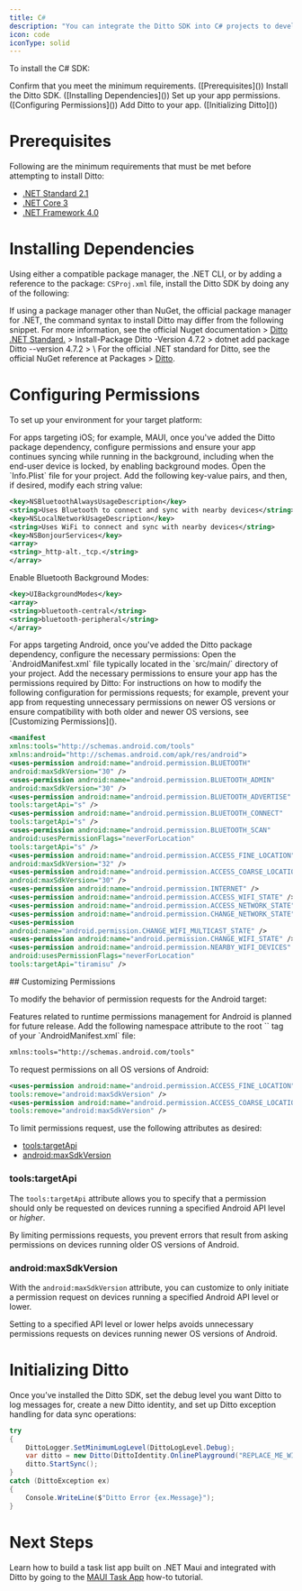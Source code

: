 ```yaml
---
title: C#
description: "You can integrate the Ditto SDK into C# projects to develop for platforms, including mobile apps for iOS and Android, desktop apps, Linux-enabled server systems, and more."
icon: code
iconType: solid
---
```


To install the C# SDK:

<Steps>
<Step>
Confirm that you meet the minimum requirements. ([Prerequisites]())
</Step>
<Step>
Install the Ditto SDK. ([Installing Dependencies]())
</Step>
<Step>
Set up your app permissions. ([Configuring Permissions]())
</Step>
<Step>
Add Ditto to your app. ([Initializing Ditto]())
</Step>
</Steps>

# Prerequisites

Following are the minimum requirements that must be met before attempting to install Ditto:

- <a href="https://learn.microsoft.com/en-us/dotnet/standard/net-standard?tabs=net-standard-2-1#net-standard-versions" target="_blank">.NET Standard 2.1</a>
- <a href="https://dotnet.microsoft.com/en-us/download/dotnet/3.0" target="_blank">.NET Core 3</a>
- <a href="https://dotnet.microsoft.com/en-us/download/dotnet-framework/net40" target="_blank">.NET Framework 4.0</a>

# Installing Dependencies

Using either a compatible package manager, the .NET CLI, or by adding a reference to the package: `CSProj.xml` file, install the Ditto SDK by doing any of the following:

<Info>
If using a package manager other than NuGet, the official package manager for .NET, the command syntax to install Ditto may differ from the following snippet. For more information, see the official Nuget documentation > <a href="https://www.nuget.org/packages/Ditto/" target="_blank">Ditto .NET Standard.</a>
</Info>

<Tabs>
<Tab title="NuGet Package Manager">
> Install-Package Ditto -Version 4.7.2
</Tab>

<Tab title=".NET CLI">
> dotnet add package Ditto --version 4.7.2
</Tab>

<Tab title="CSProj XML">
> \<PackageReference Include="Ditto" Version="4.7.2" />
</Tab>
</Tabs>

<Info>
For the official .NET standard for Ditto, see the official NuGet reference at Packages > <a href="https://www.nuget.org/packages/Ditto/" target="_blank">Ditto</a>.
</Info>

# Configuring Permissions

To set up your environment for your target platform:

<Tabs>
<Tab title="iOS Target">
For apps targeting iOS; for example, MAUI, once you've added the Ditto package dependency, configure permissions and ensure your app continues syncing while running in the background, including when the end-user device is locked, by enabling background modes.

<Steps>
<Step>
Open the `Info.Plist` file for your project.
</Step>

<Step>
Add the following key-value pairs, and then, if desired, modify each string value:

```xml
<key>NSBluetoothAlwaysUsageDescription</key>
<string>Uses Bluetooth to connect and sync with nearby devices</string>
<key>NSLocalNetworkUsageDescription</key>
<string>Uses WiFi to connect and sync with nearby devices</string>
<key>NSBonjourServices</key>
<array>
<string>_http-alt._tcp.</string>
</array>
```
</Step>

<Step>
Enable Bluetooth Background Modes:

```xml
<key>UIBackgroundModes</key>
<array>
<string>bluetooth-central</string>
<string>bluetooth-peripheral</string>
</array>
```
</Step>
</Steps>
</Tab>

<Tab title="Android Target">
For apps targeting Android, once you've added the Ditto package dependency, configure the necessary permissions:

<Steps>
<Step>
Open the `AndroidManifest.xml` file typically located in the `src/main/` directory of your project.
</Step>

<Step>
Add the necessary permissions to ensure your app has the permissions required by Ditto:

<Info>
For instructions on how to modify the following configuration for permissions requests; for example, prevent your app from requesting unnecessary permissions on newer OS versions or ensure compatibility with both older and newer OS versions, see [Customizing Permissions]().
</Info>

```xml
<manifest
xmlns:tools="http://schemas.android.com/tools"
xmlns:android="http://schemas.android.com/apk/res/android">
<uses-permission android:name="android.permission.BLUETOOTH"
android:maxSdkVersion="30" />
<uses-permission android:name="android.permission.BLUETOOTH_ADMIN"
android:maxSdkVersion="30" />
<uses-permission android:name="android.permission.BLUETOOTH_ADVERTISE"
tools:targetApi="s" />
<uses-permission android:name="android.permission.BLUETOOTH_CONNECT"
tools:targetApi="s" />
<uses-permission android:name="android.permission.BLUETOOTH_SCAN"
android:usesPermissionFlags="neverForLocation"
tools:targetApi="s" />
<uses-permission android:name="android.permission.ACCESS_FINE_LOCATION"
android:maxSdkVersion="32" />
<uses-permission android:name="android.permission.ACCESS_COARSE_LOCATION"
android:maxSdkVersion="30" />
<uses-permission android:name="android.permission.INTERNET" />
<uses-permission android:name="android.permission.ACCESS_WIFI_STATE" />
<uses-permission android:name="android.permission.ACCESS_NETWORK_STATE" />
<uses-permission android:name="android.permission.CHANGE_NETWORK_STATE" />
<uses-permission
android:name="android.permission.CHANGE_WIFI_MULTICAST_STATE" />
<uses-permission android:name="android.permission.CHANGE_WIFI_STATE" />
<uses-permission android:name="android.permission.NEARBY_WIFI_DEVICES"
android:usesPermissionFlags="neverForLocation"
tools:targetApi="tiramisu" />
```
</Step>
</Steps>
## Customizing Permissions

To modify the behavior of permission requests for the Android target:

<Info>
Features related to runtime permissions management for Android is planned for future release.
</Info>

<Steps>
<Step>
Add the following namespace attribute to the root `<manifest>` tag of your `AndroidManifest.xml` file:

```xml
xmlns:tools="http://schemas.android.com/tools"
```
</Step>

<Step>
To request permissions on all OS versions of Android:

```xml
<uses-permission android:name="android.permission.ACCESS_FINE_LOCATION"
tools:remove="android:maxSdkVersion" />
<uses-permission android:name="android.permission.ACCESS_COARSE_LOCATION"
tools:remove="android:maxSdkVersion" />
```
</Step>

<Step>
To limit permissions request, use the following attributes as desired:

- [tools\:targetApi]()
- [android\:maxSdkVersion]()
</Step>
</Steps>

### tools\:targetApi

The `tools:targetApi` attribute allows you to specify that a permission should only be requested on devices running a specified Android API level or *higher*.

By limiting permissions requests, you prevent errors that result from asking permissions on devices running older OS versions of Android.

### android\:maxSdkVersion

With the `android:maxSdkVersion` attribute, you can customize to only initiate a permission request on devices running a specified Android API level or lower.

Setting to a specified API level or lower helps avoids unnecessary permissions requests on devices running newer OS versions of Android.
</Tab>
</Tabs>



# Initializing Ditto

Once you’ve installed the Ditto SDK, set the debug level you want Ditto to log messages for, create a new Ditto identity, and set up Ditto exception handling for data sync operations:

```csharp
try
{
    DittoLogger.SetMinimumLogLevel(DittoLogLevel.Debug);
    var ditto = new Ditto(DittoIdentity.OnlinePlayground("REPLACE_ME_WITH_YOUR_APP_ID", "REPLACE_ME_WITH_YOUR_PLAYGROUND_TOKEN", true), path);
    ditto.StartSync();
}
catch (DittoException ex)
{
    Console.WriteLine($"Ditto Error {ex.Message}");
}
```

# Next Steps

Learn how to build a task list app built on .NET Maui and integrated with Ditto by going to the [MAUI Task App]() how-to tutorial.

